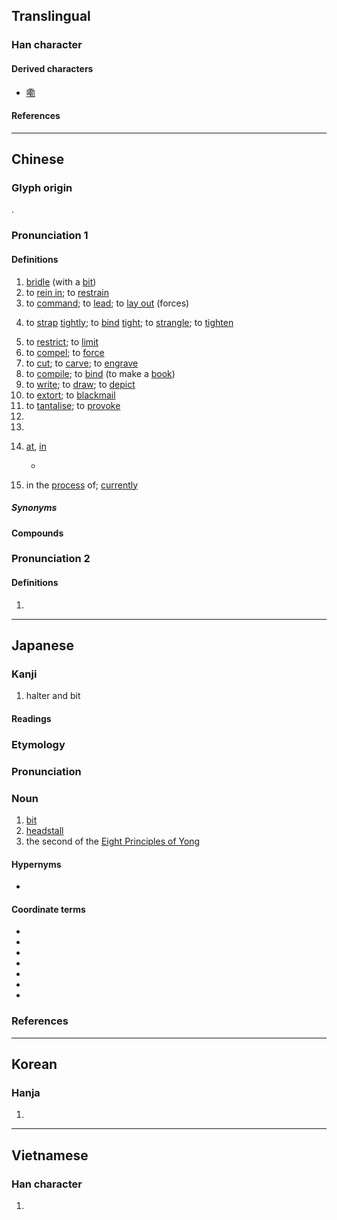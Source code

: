 {{character info}}
==Translingual==

===Han character===
{{Han char|rn=19|rad=力|as=09|sn=11|four=44527|canj=TJKS|ids=⿰革力}}

====Derived characters====
* [[嘞]]

====References====
{{Han ref|kx=0148.100|dkj=02386|dj=0333.200|hdz=10374.010|uh=52D2}}

----

==Chinese==
{{zh-forms}}

===Glyph origin===
{{Han etym}}
{{Han compound|革|力|ls=psc|c1=s|c2=p}}.

===Pronunciation 1===
{{zh-pron
|m=lè,lēi
|m_note=lēi - vernacular (“to tie tight”) - lè - literary (other senses)
|c=lak6,laak6
|h=pfs=
|md=lĕk
|mn=qz:lia̍k/tw,xm,zz:le̍k/qz:liak/tw:leh/xm:le̍h
|mn_note=lia̍k/le̍k/liak - literary; leh/le̍h - vernacular
|mn-t=lêg8
|w=5leq
|mc=y
|oc=y
|cat=n,v,cl,pn
}}

====Definitions====
{{zh-hanzi}}

# [[bridle]] (with a [[bit]])
# to [[rein in]]; to [[restrain]]
# to [[command]]; to [[lead]]; to [[lay out]] (forces)
# {{lb|zh|colloquial}} to [[strap]] [[tightly]]; to [[bind]] [[tight]]; to [[strangle]]; to [[tighten]]
# to [[restrict]]; to [[limit]]
# to [[compel]]; to [[force]]
# to [[cut]]; to [[carve]]; to [[engrave]]
# to [[compile]]; to [[bind]] (to make a [[book]])
# to [[write]]; to [[draw]]; to [[depict]]
# to [[extort]]; to [[blackmail]]
# to [[tantalise]]; to [[provoke]]
# {{zh-short|勒克斯/勒克司|[[lux]]}}
# {{surname|zh}}
# {{lb|zh|Suzhou}} [[at]], [[in]]
#* {{quote-book|zh|year=1981|origdate=1945&ndash;1950|author={{lang|zh|倪海曙}} (Ni Haishu)|chapter={{lang|zh|太太走出廚房（蘇州話）}}|title={{lang|zh|雜格嚨咚}} (Zagelongdong)|trans-title=|edition=|publisher={{w2|zh|生活·讀書·新知三聯書店}}|page=20|type=reprint|original={{lang|zh|雜格嚨咚集}}|by={{lang|zh|倪海曙}}}}
#*: {{zh-x|花瓶 滾 勒 地下，皮鞋 脫 勒 床浪。||W-SZ}}
# {{lb|zh|Suzhou}} in the [[process]] of; [[currently]]

=====Synonyms=====
{{zh-dial|在}}

====Compounds====
{{zh-der|勒斃|勒子|勒緊|勒住|勒里勒得|勒死|勒緊褲帶|勒贖|勒迫|勒馬|勒馬懸崖|勒狀|多羅貝勒|勒逼|強勒|勒抑|勒停|奧勒岡州|勒休|彌勒|庫勒山|勒碑|勒戒|布勒斯特|巴勒斯坦|巴勒摩|勾勒|勒交|勒掯|勒兵|勒借|勒開|勒口|勒銜|勒銘|列寧格勒|克勒特|勒石|勒索|加勒比海|勒派|呼畢勒罕|勒限|勒克司|勒令|勒詐|勒尤|掯勒|懸崖勒馬|抑勒|磨勒|玉勒|玉勒雕鞍|擄人勒贖|泰勒制度|敕勒歌|敕勒|敲詐勒索|貝爾格勒|臨崖勒馬|銜勒|那不勒斯|邀勒|訶梨勒|羈勒|羅勒|金勒|逼勒|賽普勒斯|鉤勒|部勒|轡勒|要勒|阿勃勒|勒拿河|郭勒木德|大格勒|革勒車|古勒巴格|阿熱勒|瓊庫勒|庫拉木勒克|薩勒吾則克|希吾勒|策勒|色格孜庫勒|薩利吉勒干南庫勒|克克拉去考勒|喀勒塔吐格曼|吐曼塔勒|庫爾勒|加依提勒克|疏勒|錫林郭勒|夏馬勒巴格|阿依庫勒|喬勒潘|夏普吐勒|阿恰勒|托依堡勒迪|克孜勒蘇|皮拉勒|烏魯卻勒}}

===Pronunciation 2===
{{zh-pron
|m=lei
|dial=n
|cat=part
}}

====Definitions====
{{zh-hanzi}}

# {{zh-alt-form|嘞|[[modal]] [[particle]]}}

----

==Japanese==

===Kanji===
{{ja-kanji|rs=力09}}

# halter and bit

====Readings====
{{ja-readings
|goon=ろく
|kanon=ろく
|kun=くつわ-
}}

===Etymology===
{{wp|lang=ja}}
{{ja-kanjitab|ろく|yomi=o}}
{{der|ja|ltc|勒|sort=ろく}}

===Pronunciation===
{{ja-pron|yomi=o|ろく|acc=1|acc_ref=DJR}}

===Noun===
{{ja-noun|ろく}}

# [[bit]] {{gl|metal in horse's mouth}}
# [[headstall]]
# the second of the [[w:Eight Principles of Yong|Eight Principles of Yong]]

====Hypernyms====
* {{ja-r|永字八法|えいじ はっぽう|the [[w:Eight Principles of Yong|Eight Principles of Yong]]}}

====Coordinate terms====
* {{ja-r|側|そく|the first of the [[w:Eight Principles of Yong|Eight Principles of Yong]]}}
* {{ja-r|努|ど|the third of the [[w:Eight Principles of Yong|Eight Principles of Yong]]}}
* {{ja-r|趯|てき|the fourth of the [[w:Eight Principles of Yong|Eight Principles of Yong]]}}
* {{ja-r|策|さく|the fifth of the [[w:Eight Principles of Yong|Eight Principles of Yong]]}}
* {{ja-r|掠|りゃく|the sixth of the [[w:Eight Principles of Yong|Eight Principles of Yong]]}}
* {{ja-r|啄|たく|the seventh of the [[w:Eight Principles of Yong|Eight Principles of Yong]]}}
* {{ja-r|磔|たく|the eighth of the [[w:Eight Principles of Yong|Eight Principles of Yong]]}}

===References===
<references/>

----

==Korean==

===Hanja===
{{ko-hanja|륵}}

# {{rfdef|ko|sort=力09}}

----

==Vietnamese==

===Han character===
{{vi-readings|reading=[[lặc]], [[lắc]], [[lấc]], [[lật]], [[lất]]|rs=力09}}

# {{rfdef|vi|sort=力09}}